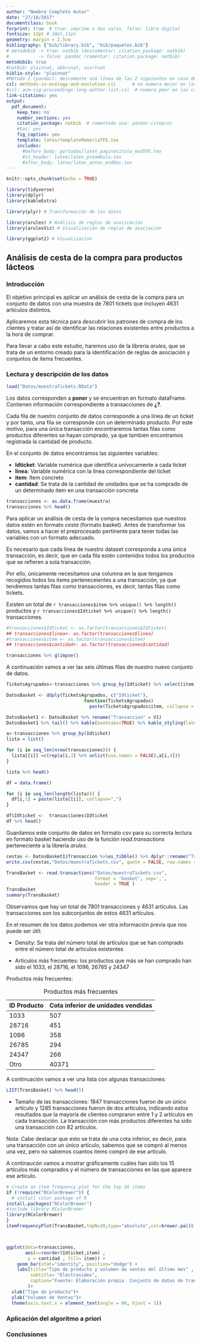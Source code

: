 ```yaml
---
author: "Nombre Completo Autor"
date: "27/10/2017"
documentclass: book
forprint: true  # true: imprime a dos caras, false: libro digital
fontsize: 12pt # 10pt,11pt
geometry: margin = 2.5cm 
bibliography: ["bib/library.bib", "bib/paquetes.bib"]
# metodobib -> true: natbib (descomentar: citation_package: natbib) 
#           -> false: pandoc (comentar: citation_package: natbib)
metodobib: true
#natbib: plainnat, abbrvnat, unsrtnat
biblio-style: "plainnat"
#Método 2 (pandoc): descomente una línea de las 2 siguientes en caso de usarlo
csl: methods-in-ecology-and-evolution.csl      # no numera mejor en las citas
#csl: acm-sig-proceedings-long-author-list.csl  # numera peor en las citas
link-citations: yes
output: 
  pdf_document:
    keep_tex: no
    number_sections: yes
    citation_package: natbib  # comentado usa: pandoc-citeproc
    #toc: yes
    fig_caption: yes
    template: latex/templateMemoriaTFE.tex
    includes:
      #before_body: portadas/latex_paginatitulo_modTFE.tex
      #in_header: latex/latex_preambulo.tex
      #after_body: latex/latex_antes_enddoc.tex
---
```



```r
knitr::opts_chunk$set(echo = TRUE)
```

```r
library(tidyverse)
library(dplyr)
library(kableExtra)

library(plyr) # Transformación de los datos

library(arules) # Análisis de reglas de asocicación
library(arulesViz) # Visualización de reglas de asociación

library(ggplot2) # Visualización
```




## Análisis de cesta de la compra para productos lácteos


### Introducción

El objetivo principal es aplicar un análisis de cesta de la compra para un conjunto de datos con una muestra de 7801 tickets que incluyen 4631 artículos distintos.

Aplicaremos esta técnica para descubrir los patrones de compra de los clientes y tratar así de identificar las relaciones existentes entre productos a la hora de comprar.

Para llevar a cabo este estudio, haremos uso de la librería *arules*, que se trata de un entorno creado para la identificación de reglas de asociación y conjuntos de items frecuentes.

### Lectura y descripción de los datos




```r
load("Datos/muestraTickets.RData")
```

Los datos corresponden a **poner** y se encuentran en formato dataFrame. Contienen información correspondiente a transacciones de **¿?**.

Cada fila de nuestro conjunto de datos corresponde a una línea de un ticket y por tanto, una fila se corresponde con un determinado producto. Por este motivo, para una única transacción encontraremos tantas filas como productos diferentes se hayan comprado, ya que tambien encontramos registrada la cantidad de producto.

En el conjunto de datos encontramos las siguientes variables:

- **Idticket**: Variable numérica que identifica unívocamente a cada ticket
- **linea**: Variable numérica con la línea correspondiente del ticket
- **item**: Item concreto
- **cantidad**: Se trata de la cantidad de unidades que se ha comprado de un determinado ítem en una transacción concreta


```r
transacciones <- as.data.frame(muestra)
transacciones %>% head()
```







Para aplicar un análisis de cesta de la compra necesitamos que nuestros datos estén en formato *cesta* (formato basket). Antes de transformar los datos, vamos a hacer el preprocesado pertinente para tener todas las variables con un formato adecuado. 

Es necesario que cada línea de nuestro dataset corresponda a una única transacción, es decir, que en cada fila estén contenidos todos los productos que se refieren a sola transacción.

Por ello, únicamente necesitamos una columna en la que tengamos recogidos todos los items perteneceientes a una transacción, ya que tendremos tantas filas como transacciones, es decir, tantas filas como tickets.

Existen un total de   `r transacciones$item %>% unique() %>% length()` productos y `r transacciones$Idticket %>% unique() %>% length()` transacciones.



```r
#transacciones$Idticket <- as.factor(transacciones$Idticket) 
## transacciones$linea<- as.factor(transacciones$linea)
#transacciones$item <- as.factor(transacciones$item)
## transacciones$cantidad<- as.factor(transacciones$cantidad)
```

```r
transacciones %>% glimpse()
```


A continuación vamos a ver las seis últimas filas de nuestro nuevo conjunto de datos.

```r
TicketsAgrupados<-transacciones %>% group_by(Idticket) %>% select(item,linea)

DatosBasket <- ddply(TicketsAgrupados, c("Idticket"), 
                             function(TicketsAgrupados)
                               paste(TicketsAgrupados$item, collapse = ","))

DatosBasket1 <- DatosBasket %>% rename("Transaccion" = V1)
DatosBasket1 %>% tail() %>% kable(booktabs=TRUE) %>% kable_styling(latex_options = "striped")
```


```r
a<-transacciones %>% group_by(Idticket)
lista = list()

for (i in seq_len(nrow(transacciones))) {
  lista[[i]] =c(rep(a[i,3] %>% unlist(use.names = FALSE),a[i,4]))
}

lista %>% head()
```


```r
df = data.frame()

for (i in seq_len(length(lista))) {
  df[i,1] = paste(lista[[i]], collapse=",")
}
```


```r
df$Idticket <-  transacciones$Idticket
df %>% head()

```





Guardamos este conjunto de datos en formato csv para su correcta lectura en formato basket haciendo uso de la función *read.transactions* perteneciente a la librería *arules*.


```r
cestas <- DatosBasket1$Transaccion %>%as_tibble() %>% dplyr::rename("Transaccion" = value)
write.csv(cestas,"Datos/muestraTickets.csv", quote = FALSE, row.names = FALSE)
```


```r
TransBasket <- read.transactions("Datos/muestraTickets.csv", 
                                 format = 'basket', sep=',',
                                 header = TRUE )
TransBasket
summary(TransBasket)
```


Observamos que hay un total de 7801 transacciones y 4631 artículos. Las transacciones son los subconjuntos de estos 4631 artículos.

En el resumen de los datos podemos ver otra información previa que nos puede ser útil:

- Density: Se trata del número total de artículos que se han comprado entre el número total de artículos existentes

- Artículos más frecuentes: los productos que más se han comprado han sido el 1033, el 28716, el 1096, 26785 y 24347

Productos más frecuentes:

| ID Producto          | Cota inferior de unidades vendidas |
|----------------------|------------------------------------|
| 1033                 | 507                                |
| 28716                | 451                                |
| 1096                 | 358                                |
| 26785                | 294                                |
| 24347                | 266                                |
| Otro                 | 40371                              |

: Productos más frecuentes

A continuación vamos a ver una lista con algunas transacciones:

```r
LIST(TransBasket) %>% head(5)
```


- Tamaño de las transacciones: 1847 transacciones fueron de un único artículo y 1285 transacciones fueron de dos artículos, indicando estos resultados que la mayoría de clientes compraron entre 1 y 2 artículos en cada transacción. La transacción con más productos diferentes ha sido una transacción con 82 artículos.

Nota: Cabe destacar que esto se trata de una cota inferior, es decir, para una transacción con un único artículo, sabemos que se compró al menos una vez, pero no sabemos cuantos items compró de ese artículo.

A continaucón vamos a mostrar gráficamente cuáles han sido los 15 artículos más comprados y el número de transacciones en las que aparece ese artículo.


```r
# Create an item frequency plot for the top 20 items
if (!require("RColorBrewer")) {
  # install color package of R
install.packages("RColorBrewer")
#include library RColorBrewer
library(RColorBrewer)
}
itemFrequencyPlot(TransBasket,topN=20,type="absolute",col=brewer.pal(8,'Pastel2'), main="15 artículos más compra")



ggplot(data=transacciones, 
       aes(x=reorder(Idticket,item) , 
        y = cantidad , fill= item)) + 
    geom_bar(stat="identity", position="dodge") +
    labs(title="Tipo de producto y volumen de ventas del último mes" ,
         subtitle= "Electronidex", 
         caption="Fuente: Elaboración propia. Conjunto de datos de transacciones"
        )+
  xlab("Tipo de producto")+
  ylab("Volumen de Ventas")+
  theme(axis.text.x = element_text(angle = 60, hjust = 1))


```






### Aplicación del algoritmo a priori

### Conclusiones




